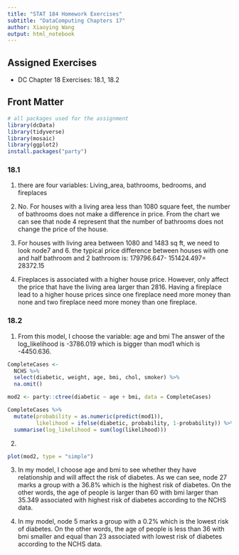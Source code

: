 ```yaml
---
title: "STAT 184 Homework Exercises" 
subtitle: "DataComputing Chapters 17"
author: Xiaoying Wang
output: html_notebook
---
```


## Assigned Exercises

- DC Chapter 18 Exercises: 18.1, 18.2

## Front Matter

```r

# all packages used for the assignment
library(dcData)
library(tidyverse)
library(mosaic)
library(ggplot2)
install.packages("party")

```

### 18.1 

1. there are four variables: Living_area, bathrooms, bedrooms, and fireplaces

2. No. For houses with a living area less than 1080 square feet, the number of bathrooms does not make a difference in price. From the chart we can see that node 4 represent that the number of bathrooms does not change the price of the house.

3. For houses with living area between 1080 and 1483 sq ft, we need to look node7 and 6. the typical price difference between houses with one and half bathroom and 2 bathroom is: 179796.647- 151424.497= 28372.15

4. Fireplaces is associated with a higher house price. However, only affect the price that have the living area larger than 2816. Having a fireplace lead to a higher house prices since one fireplace need more money than none and two fireplace need more money than one fireplace.




### 18.2

1. From this model, I choose the variable: age and bmi The answer of the log_likelihood is -3786.019 which is bigger than mod1 which is -4450.636.
```r
CompleteCases <- 
  NCHS %>%
  select(diabetic, weight, age, bmi, chol, smoker) %>%
  na.omit() 

mod2 <- party::ctree(diabetic ~ age + bmi, data = CompleteCases)

CompleteCases %>%
  mutate(probability = as.numeric(predict(mod1)), 
         likelihood = ifelse(diabetic, probability, 1-probability)) %>%
  summarise(log_likelihood = sum(log(likelihood)))
```
2. 
```r
plot(mod2, type = "simple")

```
3. 
In my model, I choose age and bmi to see whether they have relationship and will affect the risk of diabetes. As we can see, node 27 marks a group with a 36.8% which is the highest risk of diabetes. On the other words, the age of people is larger than 60 with bmi larger than 35.349 associated with highest risk of diabetes according to the NCHS data. 


4. In my model, node 5 marks a group with a 0.2% which is the lowest risk of diabetes. On the other words, the age of people is less than 36 with bmi smaller and equal than 23 associated with lowest risk of diabetes according to the NCHS data. 





